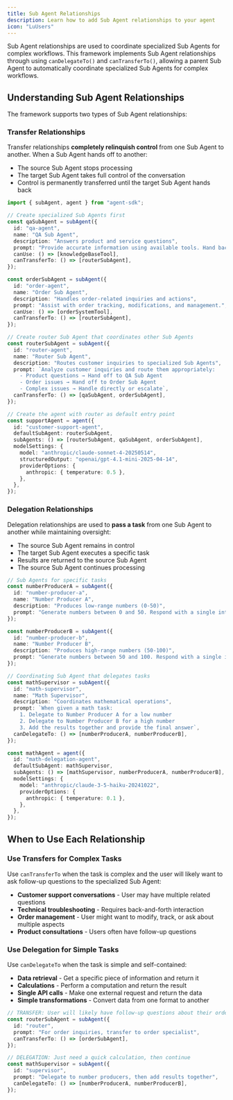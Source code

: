 ```yaml
---
title: Sub Agent Relationships
description: Learn how to add Sub Agent relationships to your agent
icon: "LuUsers"
---
```


Sub Agent relationships are used to coordinate specialized Sub Agents for complex workflows. This framework implements Sub Agent relationships through using `canDelegateTo()` and `canTransferTo()`, allowing a parent Sub Agent to automatically coordinate specialized Sub Agents for complex workflows.

## Understanding Sub Agent Relationships

The framework supports two types of Sub Agent relationships:

### Transfer Relationships

Transfer relationships **completely relinquish control** from one Sub Agent to another. When a Sub Agent hands off to another:

- The source Sub Agent stops processing
- The target Sub Agent takes full control of the conversation
- Control is permanently transferred until the target Sub Agent hands back

```typescript
import { subAgent, agent } from "agent-sdk";

// Create specialized Sub Agents first
const qaSubAgent = subAgent({
  id: "qa-agent",
  name: "QA Sub Agent",
  description: "Answers product and service questions",
  prompt: "Provide accurate information using available tools. Hand back to router if unable to help.",
  canUse: () => [knowledgeBaseTool],
  canTransferTo: () => [routerSubAgent],
});

const orderSubAgent = subAgent({
  id: "order-agent",
  name: "Order Sub Agent",
  description: "Handles order-related inquiries and actions",
  prompt: "Assist with order tracking, modifications, and management.",
  canUse: () => [orderSystemTool],
  canTransferTo: () => [routerSubAgent],
});

// Create router Sub Agent that coordinates other Sub Agents
const routerSubAgent = subAgent({
  id: "router-agent",
  name: "Router Sub Agent",
  description: "Routes customer inquiries to specialized Sub Agents",
  prompt: `Analyze customer inquiries and route them appropriately:
    - Product questions → Hand off to QA Sub Agent
    - Order issues → Hand off to Order Sub Agent
    - Complex issues → Handle directly or escalate`,
  canTransferTo: () => [qaSubAgent, orderSubAgent],
});

// Create the agent with router as default entry point
const supportAgent = agent({
  id: "customer-support-agent",
  defaultSubAgent: routerSubAgent,
  subAgents: () => [routerSubAgent, qaSubAgent, orderSubAgent],
  modelSettings: {
    model: "anthropic/claude-sonnet-4-20250514",
    structuredOutput: "openai/gpt-4.1-mini-2025-04-14",
    providerOptions: {
      anthropic: { temperature: 0.5 },
    },
  },
});
```

### Delegation Relationships

Delegation relationships are used to **pass a task** from one Sub Agent to another while maintaining oversight:

- The source Sub Agent remains in control
- The target Sub Agent executes a specific task
- Results are returned to the source Sub Agent
- The source Sub Agent continues processing

```typescript
// Sub Agents for specific tasks
const numberProducerA = subAgent({
  id: "number-producer-a",
  name: "Number Producer A",
  description: "Produces low-range numbers (0-50)",
  prompt: "Generate numbers between 0 and 50. Respond with a single integer.",
});

const numberProducerB = subAgent({
  id: "number-producer-b",
  name: "Number Producer B",
  description: "Produces high-range numbers (50-100)",
  prompt: "Generate numbers between 50 and 100. Respond with a single integer.",
});

// Coordinating Sub Agent that delegates tasks
const mathSupervisor = subAgent({
  id: "math-supervisor",
  name: "Math Supervisor",
  description: "Coordinates mathematical operations",
  prompt: `When given a math task:
    1. Delegate to Number Producer A for a low number
    2. Delegate to Number Producer B for a high number
    3. Add the results together and provide the final answer`,
  canDelegateTo: () => [numberProducerA, numberProducerB],
});

const mathAgent = agent({
  id: "math-delegation-agent",
  defaultSubAgent: mathSupervisor,
  subAgents: () => [mathSupervisor, numberProducerA, numberProducerB],
  modelSettings: {
    model: "anthropic/claude-3-5-haiku-20241022",
    providerOptions: {
      anthropic: { temperature: 0.1 },
    },
  },
});
```

## When to Use Each Relationship

### Use Transfers for Complex Tasks

Use `canTransferTo` when the task is complex and the user will likely want to ask follow-up questions to the specialized Sub Agent:

- **Customer support conversations** - User may have multiple related questions
- **Technical troubleshooting** - Requires back-and-forth interaction
- **Order management** - User might want to modify, track, or ask about multiple aspects
- **Product consultations** - Users often have follow-up questions

### Use Delegation for Simple Tasks

Use `canDelegateTo` when the task is simple and self-contained:

- **Data retrieval** - Get a specific piece of information and return it
- **Calculations** - Perform a computation and return the result
- **Single API calls** - Make one external request and return the data
- **Simple transformations** - Convert data from one format to another

```typescript
// TRANSFER: User will likely have follow-up questions about their order
const routerSubAgent = subAgent({
  id: "router",
  prompt: "For order inquiries, transfer to order specialist",
  canTransferTo: () => [orderSubAgent],
});

// DELEGATION: Just need a quick calculation, then continue
const mathSupervisor = subAgent({
  id: "supervisor",
  prompt: "Delegate to number producers, then add results together",
  canDelegateTo: () => [numberProducerA, numberProducerB],
});
```
